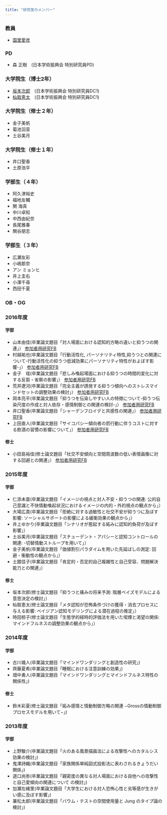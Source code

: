 ```yaml
---
title: "研究室のメンバー"
---
```


### 教員

- [国里愛彦](yoshihiko-kunisato.html)


### PD

- 森 正樹　(日本学術振興会 特別研究員PD)


### 大学院生（博士2年）

- [坂本次郎](http://whitesnow1751.wixsite.com/mysite)　(日本学術振興会 特別研究員DC1)
- [杣取恵太](http://ksomatori.github.io/KeitaSomatori.github.io/)　(日本学術振興会 特別研究員DC1)


### 大学院生（修士２年）

- 金子美帆
- 菊池羽音
- 土谷美月


### 大学院生（修士１年）

- 井口聖香
- 土原浩平

### 学部生（４年）

- 阿久津裕史
- 福地友輔
- 関 海真
- 中川卓知
- 中西由紀奈
- 長尾雅春
- 関谷朋志


### 学部生（３年）
- 広瀬友彩 
- 小嶋那奈 
- アン ミョンヒ 
- 井上圭右 
- 小澤千尋 
- 西田千夏 

### OB・OG

### 2016年度

#### 学部

- 山本由佳(卒業論文題目「対人場面における認知的方略の違いと抑うつの関連」） [参加者用研究FB](materials/FB/2017_yamamoto.pdf)
- 村越祐也(卒業論文題目「行動活性化, パーソナリティ特性,抑うつとの関連について-行動活性化の抑うつ低減効果にパーソナリティ特性がおよぼす影響-」） [参加者用研究FB](materials/FB/2017_murakoshi.pdf)
- 金子　瑶(卒業論文題目「悲しみ喚起場面における抑うつの時間的変化に対する反芻・省察の影響」） [参加者用研究FB](materials/FB/2017_kaneko.pdf)
- 荒井遼河(卒業論文題目「完全主義が誘発する抑うつ傾向へのストレスマインドセットの調整効果の検討」） [参加者用研究FB](materials/FB/2017_arai.pdf)
- 岡本亮平(卒業論文題目「抑うつを伝染しやすい人の特徴について-抑うつ伝染尺度の作成と対人依存・感情制御との関連の検討-」） [参加者用研究FB](materials/FB/2017_okamoto.pdf)
- 井口聖香(卒業論文題目「シャーデンフロイデと共感性の関連」） [参加者用研究FB](materials/FB/2017_iguchi.pdf)
- 上田直人(卒業論文題目「サイコパシー傾向者の罰行動に伴うコストに対する飲酒の習慣の影響について」） [参加者用研究FB](materials/FB/2017_ueda.pdf)

#### 修士

- 小田島裕佳(修士論文題目「社交不安傾向と空間周波数の低い表情画像に対する回避との関連」） [参加者用研究FB](materials/FB/2017_odajima.pdf)


### 2015年度

#### 学部

- 仁添未亜(卒業論文題目「イメージの視点と対人不安・抑うつの関連: 公的自己意識と不快情動喚起状況におけるイメージの内的・外的視点の観点から」）
- 大場広貴(卒業論文題目「拒絶に対する過敏性と社交不安が抑うつに及ぼす影響: ソーシャルサポートの影響による緩衝効果の観点から」）
- 井上ゆかり(卒業論文題目「シナリオが惹起する妬みに認知的負荷が及ぼす影響」）
- 土谷美月(卒業論文題目「スチューデント・アパシーと認知コントロールの関連: -切替情動ストループを用いて」）
- 金子美帆(卒業論文題目「価値割引パラダイムを用いた先延ばしの測定: 回避・衝動性の観点から」）
- 土舘佳子(卒業論文題目「肯定的・否定的自己複雑性と自己受容、問題解決能力との関連」）

#### 修士

- 坂本次郎(修士論文題目「抑うつと痛みの将来予測: 階層ベイズモデルによる意思決定の検討」）
- 杣取恵太(修士論文題目「メタ認知が恐怖条件づけの獲得・消去プロセスに与える影響: ベイジアン認知モデリングによる潜在過程の推定」）
- 時田椋子(修士論文題目「生態学的経時的評価法を用いた喫煙と渇望の関係: マインドフルネスの調整効果の観点から」）

### 2014年度

#### 学部

- 古川颯人(卒業論文題目「マインドワンダリングと創造性の研究」)
- 齊藤夏希(卒業論文題目「睡眠における注意訓練の効果」)
- 畑中勇人(卒業論文題目「マインドワンダリングとマインドフルネス特性の関係性」)

#### 修士

- 鈴木彩夏(修士論文題目「妬み感情と情動制御方略の関連 −Grossの情動制御プロセスモデルを用いて−」)

### 2013年度

#### 学部

- 上野駿介(卒業論文題目「火のある風景描画法による攻撃性へのカタルシス効果の検討」)
- 鬼澤詩織(卒業論文題目「家族関係単純図式投影法に表わされるきょうだい関係」)
- 道口尚弥(卒業論文題目「親密度の異なる対人場面における自他への攻撃性と自己愛傾向の関連について の検討」)
- 加瀬左緒里(卒業論文題目「大学生における対人恐怖心性と劣等感が生きがい感に及ぼす影響」)
- 兼松太郎(卒業論文題目「バウム・テストの空間使用量と Jung のタイプ論の検討」)